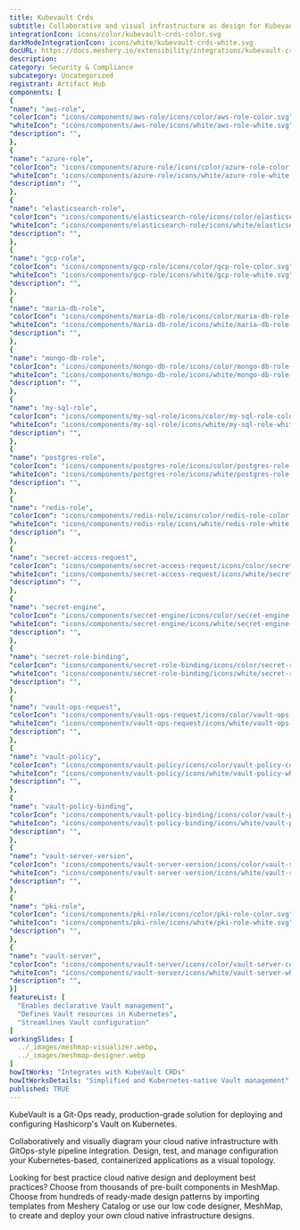 ```yaml
---
title: Kubevault Crds
subtitle: Collaborative and visual infrastructure as design for Kubevault Crds
integrationIcon: icons/color/kubevault-crds-color.svg
darkModeIntegrationIcon: icons/white/kubevault-crds-white.svg
docURL: https://docs.meshery.io/extensibility/integrations/kubevault-crds
description: 
category: Security & Compliance
subcategory: Uncategorized
registrant: Artifact Hub
components: [
{
"name": "aws-role",
"colorIcon": "icons/components/aws-role/icons/color/aws-role-color.svg",
"whiteIcon": "icons/components/aws-role/icons/white/aws-role-white.svg",
"description": "",
},
{
"name": "azure-role",
"colorIcon": "icons/components/azure-role/icons/color/azure-role-color.svg",
"whiteIcon": "icons/components/azure-role/icons/white/azure-role-white.svg",
"description": "",
},
{
"name": "elasticsearch-role",
"colorIcon": "icons/components/elasticsearch-role/icons/color/elasticsearch-role-color.svg",
"whiteIcon": "icons/components/elasticsearch-role/icons/white/elasticsearch-role-white.svg",
"description": "",
},
{
"name": "gcp-role",
"colorIcon": "icons/components/gcp-role/icons/color/gcp-role-color.svg",
"whiteIcon": "icons/components/gcp-role/icons/white/gcp-role-white.svg",
"description": "",
},
{
"name": "maria-db-role",
"colorIcon": "icons/components/maria-db-role/icons/color/maria-db-role-color.svg",
"whiteIcon": "icons/components/maria-db-role/icons/white/maria-db-role-white.svg",
"description": "",
},
{
"name": "mongo-db-role",
"colorIcon": "icons/components/mongo-db-role/icons/color/mongo-db-role-color.svg",
"whiteIcon": "icons/components/mongo-db-role/icons/white/mongo-db-role-white.svg",
"description": "",
},
{
"name": "my-sql-role",
"colorIcon": "icons/components/my-sql-role/icons/color/my-sql-role-color.svg",
"whiteIcon": "icons/components/my-sql-role/icons/white/my-sql-role-white.svg",
"description": "",
},
{
"name": "postgres-role",
"colorIcon": "icons/components/postgres-role/icons/color/postgres-role-color.svg",
"whiteIcon": "icons/components/postgres-role/icons/white/postgres-role-white.svg",
"description": "",
},
{
"name": "redis-role",
"colorIcon": "icons/components/redis-role/icons/color/redis-role-color.svg",
"whiteIcon": "icons/components/redis-role/icons/white/redis-role-white.svg",
"description": "",
},
{
"name": "secret-access-request",
"colorIcon": "icons/components/secret-access-request/icons/color/secret-access-request-color.svg",
"whiteIcon": "icons/components/secret-access-request/icons/white/secret-access-request-white.svg",
"description": "",
},
{
"name": "secret-engine",
"colorIcon": "icons/components/secret-engine/icons/color/secret-engine-color.svg",
"whiteIcon": "icons/components/secret-engine/icons/white/secret-engine-white.svg",
"description": "",
},
{
"name": "secret-role-binding",
"colorIcon": "icons/components/secret-role-binding/icons/color/secret-role-binding-color.svg",
"whiteIcon": "icons/components/secret-role-binding/icons/white/secret-role-binding-white.svg",
"description": "",
},
{
"name": "vault-ops-request",
"colorIcon": "icons/components/vault-ops-request/icons/color/vault-ops-request-color.svg",
"whiteIcon": "icons/components/vault-ops-request/icons/white/vault-ops-request-white.svg",
"description": "",
},
{
"name": "vault-policy",
"colorIcon": "icons/components/vault-policy/icons/color/vault-policy-color.svg",
"whiteIcon": "icons/components/vault-policy/icons/white/vault-policy-white.svg",
"description": "",
},
{
"name": "vault-policy-binding",
"colorIcon": "icons/components/vault-policy-binding/icons/color/vault-policy-binding-color.svg",
"whiteIcon": "icons/components/vault-policy-binding/icons/white/vault-policy-binding-white.svg",
"description": "",
},
{
"name": "vault-server-version",
"colorIcon": "icons/components/vault-server-version/icons/color/vault-server-version-color.svg",
"whiteIcon": "icons/components/vault-server-version/icons/white/vault-server-version-white.svg",
"description": "",
},
{
"name": "pki-role",
"colorIcon": "icons/components/pki-role/icons/color/pki-role-color.svg",
"whiteIcon": "icons/components/pki-role/icons/white/pki-role-white.svg",
"description": "",
},
{
"name": "vault-server",
"colorIcon": "icons/components/vault-server/icons/color/vault-server-color.svg",
"whiteIcon": "icons/components/vault-server/icons/white/vault-server-white.svg",
"description": "",
}]
featureList: [
  "Enables declarative Vault management",
  "Defines Vault resources in Kubernetes",
  "Streamlines Vault configuration"
]
workingSlides: [
  ../_images/meshmap-visualizer.webp,
  ../_images/meshmap-designer.webp
]
howItWorks: "Integrates with KubeVault CRDs"
howItWorksDetails: "Simplified and Kubernetes-native Vault management"
published: TRUE
---
```

<p>
KubeVault is a Git-Ops ready, production-grade solution for deploying and configuring Hashicorp's Vault on Kubernetes.
</p>
<p>
    Collaboratively and visually diagram your cloud native infrastructure with GitOps-style pipeline integration. Design, test, and manage configuration your Kubernetes-based, containerized applications as a visual topology.
</p>
<p>
    Looking for best practice cloud native design and deployment best practices? Choose from thousands of pre-built components in MeshMap. Choose from hundreds of ready-made design patterns by importing templates from Meshery Catalog or use our low code designer, MeshMap, to create and deploy your own cloud native infrastructure designs.
</p>
